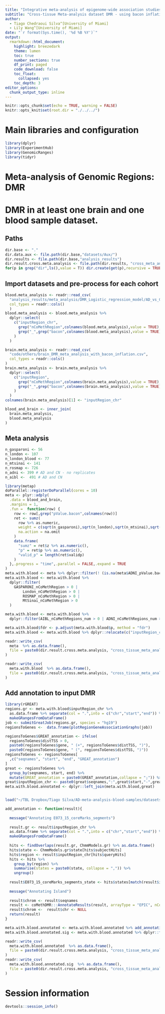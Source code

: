 ```yaml
---
title: "Integrative meta-analysis of epigenome-wide association studies identifies genomic and epigenomics differences in the brain and the blood in Alzheimer’s disease"
subtitle: "Cross-tissue Meta-analysis dataset DMR - using bacon inflation- and bias-corrected P-values"
author:
  - Tiago Chedraoui Silva^[University of Miami]
  - Lily Wang^[University of Miami]
date: "`r format(Sys.time(), '%d %B %Y')`"
output:
  rmarkdown::html_document:
    highlight: breezedark
    theme: lumen
    toc: true
    number_sections: true
    df_print: paged
    code_download: false
    toc_float:
      collapsed: yes
    toc_depth: 3
editor_options:
  chunk_output_type: inline 
---
```



```r
knitr::opts_chunk$set(echo = TRUE, warning = FALSE)
knitr::opts_knit$set(root.dir = "./../../")
```


# Main libraries and configuration

```R
library(dplyr)
library(ExperimentHub)
library(GenomicRanges)
library(tidyr)
```

# Meta-analysis of Genomic Regions: DMR

# DMR in at least one brain and one blood sample dataset.

## Paths
```R
dir.base <- "."
dir.data.aux <- file.path(dir.base,"datasets/Aux/") 
dir.results <- file.path(dir.base,"analysis_results")
dir.result.cross.meta.analysis <- file.path(dir.results, "cross_meta_analysis/")
for(p in grep("dir",ls(),value = T)) dir.create(get(p),recursive = TRUE,showWarnings = FALSE)
```

## Import datasets and pre-process for each cohort 

```R
blood.meta_analysis <- readr::read_csv(
  "analysis_results/meta_analysis/DMR_Logistic_regression_model/AD_vs_CN/meta_analysis_glm_fixed_effect_ADNI_and_AIBL_AD_vs_CN_DMR_annotated.csv",
  col_types = readr::cols()
  )
blood.meta_analysis <- blood.meta_analysis %>% 
  dplyr::select(
    c("inputRegion_chr",
      grep("nCoMethRegion",colnames(blood.meta_analysis),value = TRUE),
      grep("_",grep("bacon",colnames(blood.meta_analysis),value = TRUE),value = T)
    )
  )
```

```R
brain.meta_analysis <- readr::read_csv(
  "code/others/brain_DMR_meta_analysis_with_bacon_inflation.csv",
  col_types = readr::cols()
)
brain.meta_analysis <- brain.meta_analysis %>% 
  dplyr::select(
    c("inputRegion",
      grep("nCoMethRegion",colnames(brain.meta_analysis),value = TRUE),
      grep("_",grep("bacon",colnames(brain.meta_analysis),value = TRUE),value = T)
    )
  )
colnames(brain.meta_analysis)[1] <- "inputRegion_chr"
```


```R
blood_and_brain <- inner_join(
  brain.meta_analysis,
  blood.meta_analysis
)
```

## Meta analysis 
```R
n_gasparoni <- 56
n_london <- 107
n_london_blood <- 77
n_mtsinai <- 141
n_rosmap <- 726
n_adni <- 399 # AD and CN - no replicates
n_aibl <-  491 # AD and CN

library(metap)
doParallel::registerDoParallel(cores = 10)
meta <- plyr::adply(
  .data = blood_and_brain, 
  .margins = 1,
  .fun =  function(row) {
    row <- row[,grep("pValue.bacon",colnames(row))]
    ret <- sumz(
      row %>% as.numeric, 
      weight = c(sqrt(n_gasparoni),sqrt(n_london),sqrt(n_mtsinai),sqrt(n_rosmap),sqrt(n_adni), sqrt(n_aibl)),
      na.action = na.omit
    ) 
    data.frame(
      "sumz" = ret$z %>% as.numeric(), 
      "p" = ret$p %>% as.numeric(), 
      "valid_p" = length(ret$validp)
    )
  },.progress = "time",.parallel = FALSE,.expand = TRUE
)
meta.with.blood <- meta %>% dplyr::filter(! (is.na(meta$ADNI_pValue.bacon)  & is.na(meta$AIBL_pValue.bacon)))
meta.with.blood <- meta.with.blood %>% 
  dplyr::filter(
    GASPARONI_nCoMethRegion > 0 | 
        London_nCoMethRegion > 0 | 
        ROSMAP_nCoMethRegion > 0 | 
        MtSinai_nCoMethRegion > 0
  )

meta.with.blood <- meta.with.blood %>% 
  dplyr::filter(AIBL_nCoMethRegions_num > 0 | ADNI_nCoMethRegions_num > 0)

meta.with.blood$fdr <- p.adjust(meta.with.blood$p, method = "fdr")
meta.with.blood <- meta.with.blood %>% dplyr::relocate(c("inputRegion_chr","sumz","p","fdr","valid_p"),.before = 1)
```

```R
readr::write_csv(
  meta  %>% as.data.frame(),
  file = paste0(dir.result.cross.meta.analysis, "cross_tissue_meta_analysis_glm_using_AD_vs_CN_DMR_all_before_filters.csv")
)

readr::write_csv(
  meta.with.blood  %>% as.data.frame(),
  file = paste0(dir.result.cross.meta.analysis, "cross_tissue_meta_analysis_glm_using_AD_vs_CN_DMR.csv")
)
```

## Add annotation to input DMR
```R
library(rGREAT)
regions.gr <- meta.with.blood$inputRegion_chr %>% 
  as.data.frame %>% separate(col = ".",into = c("chr","start","end")) %>% 
  makeGRangesFromDataFrame()
job <- submitGreatJob(regions.gr, species = "hg19")
regionsToGenes <-  data.frame(plotRegionGeneAssociationGraphs(job))

regionsToGenes$GREAT_annotation <- ifelse(
  regionsToGenes$distTSS > 0,
  paste0(regionsToGenes$gene, " (+", regionsToGenes$distTSS, ")"),
  paste0(regionsToGenes$gene, " (", regionsToGenes$distTSS, ")"))
regionsToGenes <- regionsToGenes[
  ,c("seqnames", "start", "end", "GREAT_annotation")
]
great <- regionsToGenes %>%
  group_by(seqnames, start, end) %>%
  mutate(GREAT_annotation = paste0(GREAT_annotation,collapse = ";")) %>% unique()
great$inputRegion_chr <- paste0(great$seqnames,":",great$start,"-",great$end)
meta.with.blood.annotated <- dplyr::left_join(meta.with.blood,great)


load("~/TBL Dropbox/Tiago Silva/AD-meta-analysis-blood-samples/datasets/Aux/E073_15_coreMarks_segments.rda")

add_annotation <- function(result){
  
  message("Annotating E073_15_coreMarks_segments")
  
  result.gr <- result$inputRegion_chr %>% 
  as.data.frame %>% separate(col = ".",into = c("chr","start","end")) %>% 
  makeGRangesFromDataFrame()
  
  hits <- findOverlaps(result.gr, ChmmModels.gr) %>% as.data.frame()
  hits$state <- ChmmModels.gr$state[hits$subjectHits]
  hits$region <- result$inputRegion_chr[hits$queryHits]
  hits <- hits %>% 
    group_by(region) %>% 
    summarise(states = paste0(state, collapse = ",")) %>%
    ungroup()
  
  result$E073_15_coreMarks_segments_state <- hits$states[match(result$inputRegion_chr,hits$region)]
  
  message("Annotating Island")
  
  result$chrom <- result$seqnames
  result <- coMethDMR:::AnnotateResults(result, arrayType = "EPIC", nCores_int = 6)
  result$chrom <-  result$chr <- NULL
  return(result)
}
```

```R
meta.with.blood.annotated <- meta.with.blood.annotated %>% add_annotation()
meta.with.blood.annotated.sig <- meta.with.blood.annotated %>% dplyr::filter(fdr < 0.05) 

readr::write_csv(
  meta.with.blood.annotated  %>% as.data.frame(),
  file = paste0(dir.result.cross.meta.analysis, "cross_tissue_meta_analysis_glm_using_AD_vs_CN_DMR_annotated.csv")
)
readr::write_csv(
  meta.with.blood.annotated.sig  %>% as.data.frame(),
  file = paste0(dir.result.cross.meta.analysis, "cross_tissue_meta_analysis_glm_using_AD_vs_CN_DMR_annotated_fdr_0_05.csv")
)
```

# Session information
```R
devtools::session_info()
```

